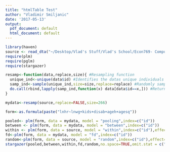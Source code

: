 ```yaml
---
title: "htmlTable Test"
author: "Vladimir Smiljanic"
date: '2017-05-13'
output:
  pdf_document: default
  html_document: default
---
```


```r
library(haven)
source <- read_dta("~/Desktop/Vlad's Stuff/Vlad's School/Econ769- Computing Assignment/017769exercise.dta")
require(plm)
require(pglm)
require(stargazer)

resamp<-function(data,replace,size){ #Resampling function
  unique_ind<-unique(data$id) #Identifies the datas unique individuals
  samp_ind<-sample(unique_ind,size=size,replace=replace) #Randomly samples over those individuals
  do.call(rbind,lapply(samp_ind,function(x) data[data$id==x,])) #Returns data frame with those individuals observations over time.
}

mydata<-resamp(source,replace=FALSE,size=266)

form<-as.formula(paste("lnhr~lnwg+kids+disab+ageh+agesq"))

pooled<- plm(form, data = mydata, model = "pooling",index=c("id"))
between <- plm(form, data = mydata, model = "between",index=c("id"))
within <- plm(form, data = source, model = "within",index=c("id"),effect="individual")
fd<-plm(form, data = mydata, model = "fd",index=c("id"))
random<-plm(form, data = source, model = "random",index=c("id"),effect="individual")
stargazer(pooled,between,within,fd,random,no.space=TRUE,omit.stat = c("f"),column.labels = c("Pooled","Between","Within","First-Diff.","Random"))
```